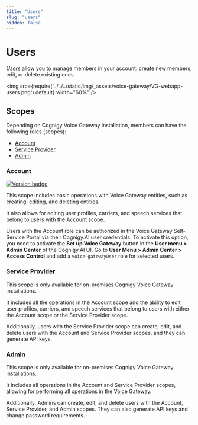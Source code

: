 ```yaml
---
title: "Users" 
slug: "users"
hidden: false
---
```


# Users

_Users_ allow you to manage members in your account: create new members, edit, or delete existing ones. 

<img src={require('../../../static/img/_assets/voice-gateway/VG-webapp-users.png').default} width="60%" />

## Scopes

Depending on Cognigy Voice Gateway installation, members can have the following roles (scopes):

- [Account](#account)
- [Service Provider](#service-provider)
- [Admin](#admin)

### Account

<a href="Updated"><img src="https://img.shields.io/badge/Updated_in-v4.62-blue" alt="Version badge" /></a>

This scope includes basic operations with Voice Gateway entities, such as creating, editing, and deleting entities. 

It also allows for editing user profiles, carriers, and speech services that belong to users with the Account scope.

Users with the Account role can be authorized in the Voice Gateway Self-Service Portal via their Cognigy.AI user credentials.
To activate this option, you need to activate the **Set up Voice Gateway**
button in the **User menu > Admin Center** of the Cognigy.AI UI.
Go to **User Menu > Admin Center > Access Control** and add a `voice-gatewayUser` role for selected users.

### Service Provider

This scope is only available for on-premises Cognigy Voice Gateway installations. 

It includes all the operations in the Account scope and the ability to edit user profiles, carriers, and speech services that belong to users with either the Account scope or the Service Provider scope. 

Additionally, users with the Service Provider scope can create, edit, and delete users with the Account and Service Provider scopes, and they can generate API keys.

### Admin

This scope is only available for on-premises Cognigy Voice Gateway installations. 

It includes all operations in the Account and Service Provider scopes, allowing for performing all operations in the Voice Gateway. 

Additionally, Admins can create, edit, and delete users with the Account, Service Provider, and Admin scopes. They can also generate API keys and change password requirements.